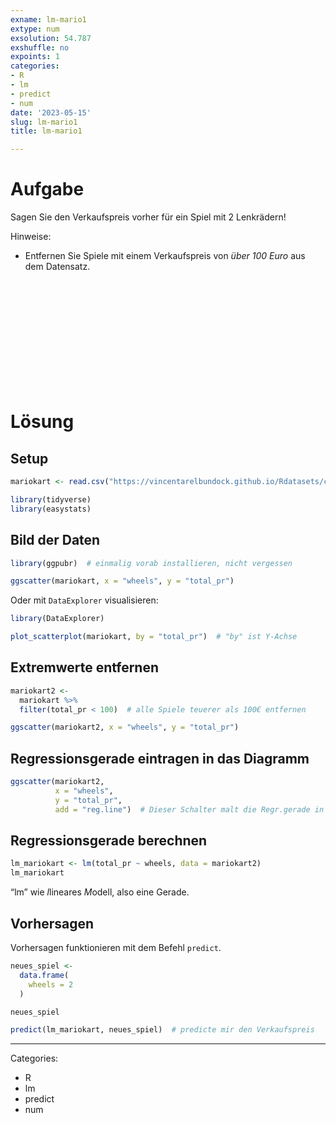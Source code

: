 ```yaml
---
exname: lm-mario1
extype: num
exsolution: 54.787
exshuffle: no
expoints: 1
categories:
- R
- lm
- predict
- num
date: '2023-05-15'
slug: lm-mario1
title: lm-mario1

---
```









# Aufgabe


Sagen Sie den Verkaufspreis vorher für ein Spiel mit 2 Lenkrädern!

Hinweise:

- Entfernen Sie Spiele mit einem Verkaufspreis von *über 100 Euro* aus dem Datensatz.








</br>
</br>
</br>
</br>
</br>
</br>
</br>
</br>
</br>
</br>

# Lösung

## Setup


```r
mariokart <- read.csv("https://vincentarelbundock.github.io/Rdatasets/csv/openintro/mariokart.csv")

library(tidyverse)
library(easystats)
```


## Bild der Daten


```r
library(ggpubr)  # einmalig vorab installieren, nicht vergessen

ggscatter(mariokart, x = "wheels", y = "total_pr")
```

Oder mit `DataExplorer` visualisieren:

```r
library(DataExplorer)

plot_scatterplot(mariokart, by = "total_pr")  # "by" ist Y-Achse
```


## Extremwerte entfernen

```r
mariokart2 <- 
  mariokart %>% 
  filter(total_pr < 100)  # alle Spiele teuerer als 100€ entfernen

ggscatter(mariokart2, x = "wheels", y = "total_pr")
```

## Regressionsgerade eintragen in das Diagramm


```r
ggscatter(mariokart2, 
          x = "wheels", 
          y = "total_pr",
          add = "reg.line")  # Dieser Schalter malt die Regr.gerade in das Diagramm
```



## Regressionsgerade berechnen


```r
lm_mariokart <- lm(total_pr ~ wheels, data = mariokart2)
lm_mariokart
```


"lm" wie *l*lineares *M*odell, also eine Gerade.


## Vorhersagen

Vorhersagen funktionieren mit dem Befehl `predict`.

```r
neues_spiel <-
  data.frame(
    wheels = 2
  )

neues_spiel
```


```r
predict(lm_mariokart, neues_spiel)  # predicte mir den Verkaufspreis
```












---

Categories: 

- R
- lm
- predict
- num

